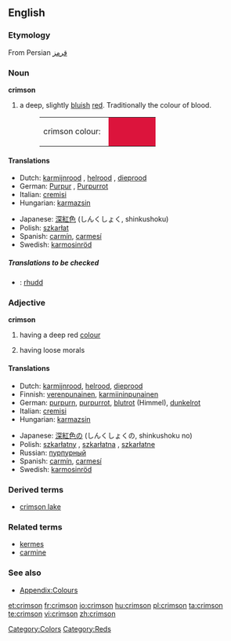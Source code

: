 {{wikipedia|dab=Crimson (disambiguation)|Crimson}}
==English==

===Etymology===
From Persian [[قرمز]]

===Noun===
{{wikipedia}}
'''crimson'''

# a deep, slightly [[blue|bluish]] [[red]]. Traditionally the colour of blood.
#:<table><tr><td>crimson colour: &nbsp;</td><td bgcolor="#DC143C" width="80">&nbsp; </td></tr></table>

====Translations====
{{trans-top|colour}}
*Dutch: [[karmijnrood]] {{n}}, [[helrood]] {{n}}, [[dieprood]] {{n}}
*German: [[Purpur]] {{n}}, [[Purpurrot]] {{n}}
*Italian: [[cremisi]] {{inv}}
*Hungarian: [[karmazsin]]
{{trans-mid}}
*Japanese: [[深紅色]] (しんくしょく, shinkushoku)
*Polish: [[szkarłat]] {{m}}
*Spanish: [[carmín]], [[carmesí]]
*Swedish: [[karmosinröd]]
{{trans-bottom}}

=====Translations to be checked=====
{{checktrans}}
<!--Remove this section once all of the translations below have been moved into the tables above.-->
*{{ttbc|Welsh}}: [[rhudd]]

===Adjective===
'''crimson'''

# {{colour}} having a deep red [[color|colour]]
# having loose morals

====Translations====
{{trans-top|colour}}
*Dutch: [[karmijnrood]], [[helrood]], [[dieprood]]
*Finnish: [[verenpunainen]], [[karmiininpunainen]]
*German: [[purpurn]], [[purpurrot]], [[blutrot]] (Himmel), [[dunkelrot]]
*Italian: [[cremisi]] {{inv}}
*Hungarian: [[karmazsin]]
{{trans-mid}}
*Japanese: [[深紅色]]の (しんくしょくの, shinkushoku no)
*Polish: [[szkarłatny]] {{m}}, [[szkarłatna]] {{f}}, [[szkarłatne]] {{n}}
*Russian: [[пурпурный]]
*Spanish: [[carmín]], [[carmesí]]
*Swedish: [[karmosinröd]]
{{trans-bottom}}

{{trans-top|having loose morals}}
{{trans-mid}}
{{trans-bottom}}

===Derived terms===
*[[crimson lake]]

===Related terms===
*[[kermes]]
*[[carmine]]

===See also===
*[[Wiktionary_Appendix:Colours|Appendix:Colours]]

[[Category:Colors]]
[[Category:Reds]]

[[et:crimson]]
[[fr:crimson]]
[[io:crimson]]
[[hu:crimson]]
[[pl:crimson]]
[[ta:crimson]]
[[te:crimson]]
[[vi:crimson]]
[[zh:crimson]]